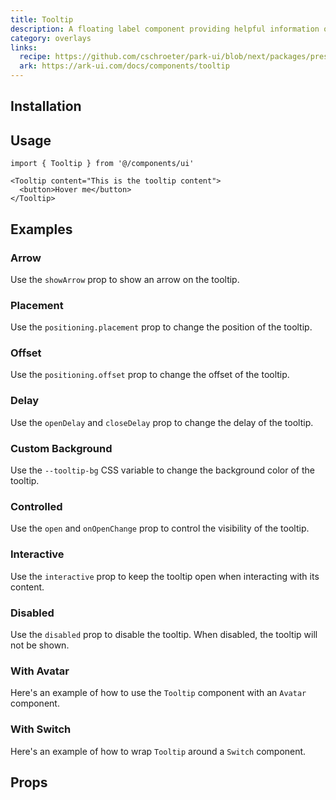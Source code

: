 ```yaml
---
title: Tooltip
description: A floating label component providing helpful information on hover or focus.
category: overlays
links:
  recipe: https://github.com/cschroeter/park-ui/blob/next/packages/preset/src/recipes/tooltip.ts
  ark: https://ark-ui.com/docs/components/tooltip
---
```


<ComponentExample name="basic" />

## Installation

<InstallationGuide />

## Usage

```tsx
import { Tooltip } from '@/components/ui'
```

```tsx
<Tooltip content="This is the tooltip content">
  <button>Hover me</button>
</Tooltip>
```


## Examples

### Arrow

Use the `showArrow` prop to show an arrow on the tooltip.

<ComponentExample name="arrow" />

### Placement

Use the `positioning.placement` prop to change the position of the tooltip.

<ComponentExample name="placement" />

### Offset

Use the `positioning.offset` prop to change the offset of the tooltip.

<ComponentExample name="offset" />

### Delay

Use the `openDelay` and `closeDelay` prop to change the delay of the tooltip.

<ComponentExample name="delay" />

### Custom Background

Use the `--tooltip-bg` CSS variable to change the background color of the tooltip.

<ComponentExample name="custom-background" />

### Controlled

Use the `open` and `onOpenChange` prop to control the visibility of the tooltip.

<ComponentExample name="controlled" />

### Interactive

Use the `interactive` prop to keep the tooltip open when interacting with its content.

<ComponentExample name="interactive" />

### Disabled

Use the `disabled` prop to disable the tooltip. When disabled, the tooltip will not be shown.

<ComponentExample name="disabled" />

### With Avatar

Here's an example of how to use the `Tooltip` component with an `Avatar` component.

<ComponentExample name="with-avatar" />

### With Switch

Here's an example of how to wrap `Tooltip` around a `Switch` component.

<ComponentExample name="with-switch" />

## Props